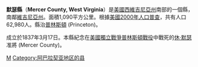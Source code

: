 {{noteTA
|T=zh-hans:默瑟县 (西弗吉尼亚州);zh-hk:默瑟縣 (西維珍尼亞州);zh-tw:默瑟郡 (西維吉尼亞州);
}}

{{Otheruses|默瑟县|subject=美國西維吉尼亞州的一個縣|other=同名的縣}}
<!--[[File:Map_of_West_Virginia_highlighting_Mercer_County.svg|250px]]-->
{{Infobox U.S. County|
 county  = 默瑟縣 |
 state = 西維吉尼亞州 |
 en county  = Mercer County |
 en state = West Virginia |
 seal = |
 map size = 225 |
 founded = [[1837|1837]] |
 seat = [[Princeton,_West_Virginia|Princeton]] | 
 area = 1,090 [[square_kilometre|km²]] (421 [[square_mile|mi²]]) |
 area land = 1,089 km² (420 mi²) |
 area water = 1 km² (0 mi²) |
 area percentage = 0.06% |
 census yr = 2000 |
 pop = 62,980 |
 density = 58 |
 web = |
|}}
'''默瑟縣'''（'''Mercer County, West Virginia'''）是[[美國|美國]][[西維吉尼亞州|西維吉尼亞州]]南部的一個縣，南鄰[[維吉尼亞州|維吉尼亞州]]。面積1,090平方公里。根據[[美國2000年人口普查|美國2000年人口普查]]，共有人口62,980人。縣治[[普林斯頓_(西維吉尼亞州)|普林斯頓]] (Princeton)。

成立於1837年3月17日。本縣紀念在[[美國獨立戰爭|美國獨立戰爭]][[普林斯頓戰役|普林斯頓戰役]]中戰死的[[休·默瑟|休·默瑟]]准將 (Mercer County)。
{{WestVirginia-stub}}

[[Category:西弗吉尼亚州行政区划|M]]
[[Category:阿巴拉契亚地区的县|Category:阿巴拉契亚地区的县]]